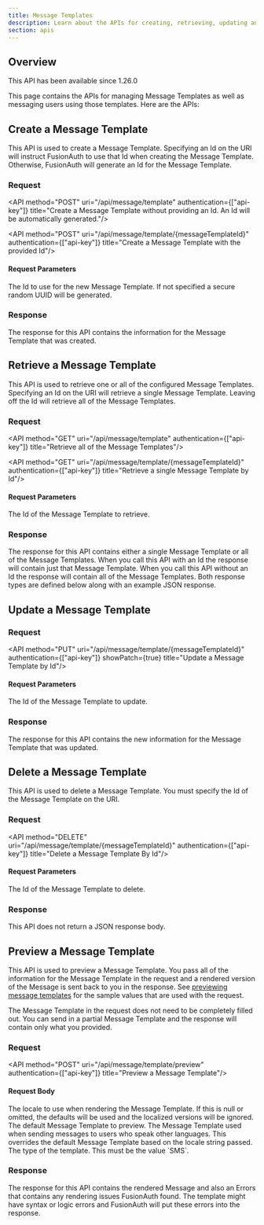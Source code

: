 ```yaml
---
title: Message Templates
description: Learn about the APIs for creating, retrieving, updating and deleting message templates.
section: apis
---
```


## Overview

<Aside type="version">
This API has been available since 1.26.0
</Aside>

This page contains the APIs for managing Message Templates as well as messaging users using those templates. Here are the APIs:


## Create a Message Template

This API is used to create a Message Template. Specifying an Id on the URI will instruct FusionAuth to use that Id when creating the Message Template. Otherwise, FusionAuth will generate an Id for the Message Template.

### Request

<API method="POST" uri="/api/message/template" authentication={["api-key"]} title="Create a Message Template without providing an Id. An Id will be automatically generated."/>

<API method="POST" uri="/api/message/template/{messageTemplateId}" authentication={["api-key"]} title="Create a Message Template with the provided Id"/>

#### Request Parameters

<APIBlock>
  <APIField name="messageTemplateId" type="UUID" optional defaults="secure random UUID">
    The Id to use for the new Message Template. If not specified a secure random UUID will be generated.
  </APIField>
</APIBlock>

<MessageTemplateRequestBody />

### Response

The response for this API contains the information for the Message Template that was created.

<StandardPostResponseCodes never_search_error />

<MessageTemplateResponseBody />

## Retrieve a Message Template

This API is used to retrieve one or all of the configured Message Templates. Specifying an Id on the URI will retrieve a single Message Template. Leaving off the Id will retrieve all of the Message Templates.

### Request

<API method="GET" uri="/api/message/template" authentication={["api-key"]} title="Retrieve all of the Message Templates"/>

<API method="GET" uri="/api/message/template/{messageTemplateId}" authentication={["api-key"]} title="Retrieve a single Message Template by Id"/>

#### Request Parameters

<APIBlock>
  <APIField name="messageTemplateId" type="UUID" optional>
    The Id of the Message Template to retrieve.
  </APIField>
</APIBlock>

### Response

The response for this API contains either a single Message Template or all of the Message Templates. When you call this API with an Id the response will contain just that Message Template. When you call this API without an Id the response will contain all of the Message Templates. Both response types are defined below along with an example JSON response.

<StandardGetResponseCodes no_errors never_search_error />

<MessageTemplateResponseBody />

<MessageTemplatesResponseBody />


## Update a Message Template

<GenericUpdateExplanationFragment capitalized_object_name="Message Template" />

### Request

<API method="PUT" uri="/api/message/template/{messageTemplateId}" authentication={["api-key"]} showPatch={true}  title="Update a Message Template by Id"/>

#### Request Parameters

<APIBlock>
  <APIField name="messageTemplateId" type="UUID" required>
    The Id of the Message Template to update.
  </APIField>
</APIBlock>

<MessageTemplateRequestBody />

### Response

The response for this API contains the new information for the Message Template that was updated.

<StandardPutResponseCodes never_search_error />

<MessageTemplateResponseBody />


## Delete a Message Template

This API is used to delete a Message Template. You must specify the Id of the Message Template on the URI.

### Request

<API method="DELETE" uri="/api/message/template/{messageTemplateId}" authentication={["api-key"]} title="Delete a Message Template By Id"/>

#### Request Parameters

<APIBlock>
  <APIField name="messageTemplateId" type="UUID" required>
    The Id of the Message Template to delete.
  </APIField>
</APIBlock>

### Response

This API does not return a JSON response body.

<StandardDeleteResponseCodes never_search_error />

## Preview a Message Template

This API is used to preview a Message Template. You pass all of the information for the Message Template in the request and a rendered version of the Message is sent back to you in the response. See [previewing message templates](/docs/customize/email-and-messages/message-templates-replacement-variables#previewing-message-templates) for the sample values that are used with the request.

The Message Template in the request does not need to be completely filled out. You can send in a partial Message Template and the response will contain only what you provided.

### Request

<API method="POST" uri="/api/message/template/preview" authentication={["api-key"]} title="Preview a Message Template"/>

#### Request Body

<APIBlock>
  <APIField name="locale" type="Locale" optional>
    The locale to use when rendering the Message Template. If this is null or omitted, the defaults will be used and the localized versions will be ignored.
  </APIField>
  <APIField name="messageTemplate.defaultTemplate" required>
    The default Message Template to preview.
  </APIField>
  <APIField name="messageTemplate.localizedTemplates" optional>
    The Message Template used when sending messages to users who speak other languages. This overrides the default Message Template based on the <InlineField>locale</InlineField> string passed.
  </APIField>
  <APIField name="messageTemplate.type" type="String" required>
    The type of the template. This must be the value `SMS`.
  </APIField>
</APIBlock>

<JSON title="Example Preview Request JSON" src="message-templates/preview-request.json" />

### Response

The response for this API contains the rendered Message and also an Errors that contains any rendering issues FusionAuth found. The template might have syntax or logic errors and FusionAuth will put these errors into the response.

<StandardPostResponseCodes never_search_error />

<MessagePreviewResponseBody />
